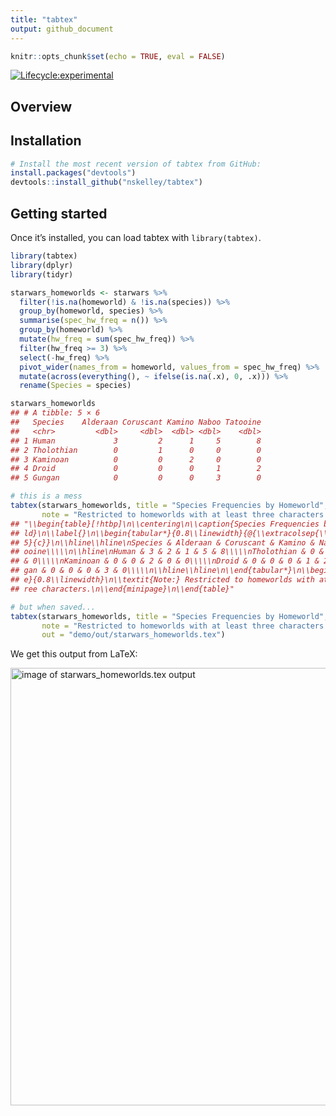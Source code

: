 ```yaml
---
title: "tabtex"
output: github_document
---
```


```r
knitr::opts_chunk$set(echo = TRUE, eval = FALSE)
```

<!-- badges: start -->
[![Lifecycle:experimental](https://img.shields.io/badge/lifecycle-experimental-orange.svg)](https://lifecycle.r-lib.org/articles/stages.html#experimental)
<!-- badges: end -->

## Overview

## Installation

```r
# Install the most recent version of tabtex from GitHub:
install.packages("devtools")
devtools::install_github("nskelley/tabtex")
```

## Getting started

Once it’s installed, you can load tabtex with `library(tabtex)`.

```r
library(tabtex)
library(dplyr)
library(tidyr)
```


```r
starwars_homeworlds <- starwars %>%
  filter(!is.na(homeworld) & !is.na(species)) %>%
  group_by(homeworld, species) %>%
  summarise(spec_hw_freq = n()) %>%
  group_by(homeworld) %>%
  mutate(hw_freq = sum(spec_hw_freq)) %>%
  filter(hw_freq >= 3) %>%
  select(-hw_freq) %>%
  pivot_wider(names_from = homeworld, values_from = spec_hw_freq) %>%
  mutate(across(everything(), ~ ifelse(is.na(.x), 0, .x))) %>%
  rename(Species = species)

starwars_homeworlds
## # A tibble: 5 × 6
##   Species    Alderaan Coruscant Kamino Naboo Tatooine
##   <chr>         <dbl>     <dbl>  <dbl> <dbl>    <dbl>
## 1 Human             3         2      1     5        8
## 2 Tholothian        0         1      0     0        0
## 3 Kaminoan          0         0      2     0        0
## 4 Droid             0         0      0     1        2
## 5 Gungan            0         0      0     3        0
```

```r
# this is a mess
tabtex(starwars_homeworlds, title = "Species Frequencies by Homeworld", 
       note = "Restricted to homeworlds with at least three characters.")
## "\\begin{table}[!htbp]\n\\centering\n\\caption{Species Frequencies by Homewor
## ld}\n\\label{}\n\\begin{tabular*}{0.8\\linewidth}{@{\\extracolsep{\\fill}}l*{
## 5}{c}}\n\\hline\\hline\nSpecies & Alderaan & Coruscant & Kamino & Naboo & Tat
## ooine\\\\\n\\hline\nHuman & 3 & 2 & 1 & 5 & 8\\\\\nTholothian & 0 & 1 & 0 & 0
## & 0\\\\\nKaminoan & 0 & 0 & 2 & 0 & 0\\\\\nDroid & 0 & 0 & 0 & 1 & 2\\\\\nGun
## gan & 0 & 0 & 0 & 3 & 0\\\\\n\\hline\\hline\n\\end{tabular*}\n\\begin{minipag
## e}{0.8\\linewidth}\n\\textit{Note:} Restricted to homeworlds with at least th
## ree characters.\n\\end{minipage}\n\\end{table}"

# but when saved...
tabtex(starwars_homeworlds, title = "Species Frequencies by Homeworld", 
       note = "Restricted to homeworlds with at least three characters.",
       out = "demo/out/starwars_homeworlds.tex")
```

We get this output from LaTeX:

<img alt="image of starwars_homeworlds.tex output" width=700 src="demo/out/starwars_homeworld_table.png">
